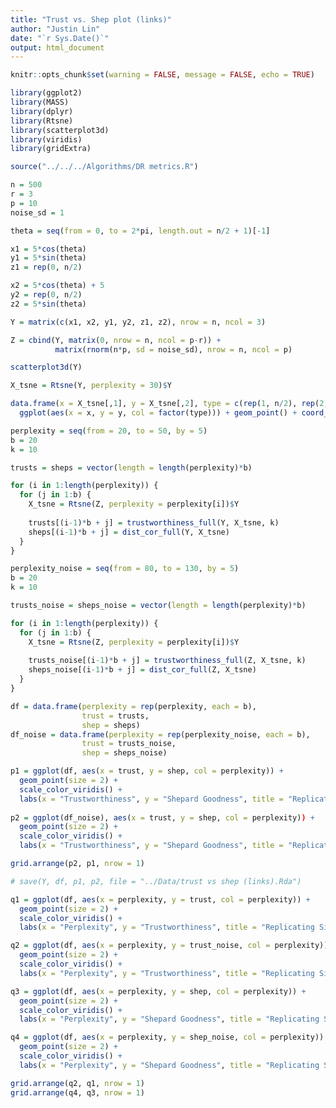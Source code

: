```yaml
---
title: "Trust vs. Shep plot (links)"
author: "Justin Lin"
date: "`r Sys.Date()`"
output: html_document
---
```


```r
knitr::opts_chunk$set(warning = FALSE, message = FALSE, echo = TRUE)

library(ggplot2)
library(MASS)
library(dplyr)
library(Rtsne)
library(scatterplot3d)
library(viridis)
library(gridExtra)

source("../../../Algorithms/DR metrics.R")
```

```r
n = 500
r = 3
p = 10
noise_sd = 1

theta = seq(from = 0, to = 2*pi, length.out = n/2 + 1)[-1]

x1 = 5*cos(theta)
y1 = 5*sin(theta)
z1 = rep(0, n/2)

x2 = 5*cos(theta) + 5
y2 = rep(0, n/2)
z2 = 5*sin(theta)

Y = matrix(c(x1, x2, y1, y2, z1, z2), nrow = n, ncol = 3)

Z = cbind(Y, matrix(0, nrow = n, ncol = p-r)) + 
          matrix(rnorm(n*p, sd = noise_sd), nrow = n, ncol = p)

scatterplot3d(Y)

X_tsne = Rtsne(Y, perplexity = 30)$Y

data.frame(x = X_tsne[,1], y = X_tsne[,2], type = c(rep(1, n/2), rep(2, n/2))) %>%
  ggplot(aes(x = x, y = y, col = factor(type))) + geom_point() + coord_equal()
```
```r
perplexity = seq(from = 20, to = 50, by = 5)
b = 20
k = 10

trusts = sheps = vector(length = length(perplexity)*b)

for (i in 1:length(perplexity)) {
  for (j in 1:b) {
    X_tsne = Rtsne(Z, perplexity = perplexity[i])$Y
    
    trusts[(i-1)*b + j] = trustworthiness_full(Y, X_tsne, k)
    sheps[(i-1)*b + j] = dist_cor_full(Y, X_tsne)
  }
}
```


```r
perplexity_noise = seq(from = 80, to = 130, by = 5)
b = 20
k = 10

trusts_noise = sheps_noise = vector(length = length(perplexity)*b)

for (i in 1:length(perplexity)) {
  for (j in 1:b) {
    X_tsne = Rtsne(Z, perplexity = perplexity[i])$Y
    
    trusts_noise[(i-1)*b + j] = trustworthiness_full(Z, X_tsne, k)
    sheps_noise[(i-1)*b + j] = dist_cor_full(Z, X_tsne)
  }
}
```

```r
df = data.frame(perplexity = rep(perplexity, each = b),
                trust = trusts,
                shep = sheps)
df_noise = data.frame(perplexity = rep(perplexity_noise, each = b),
                trust = trusts_noise,
                shep = sheps_noise)

p1 = ggplot(df, aes(x = trust, y = shep, col = perplexity)) + 
  geom_point(size = 2) + 
  scale_color_viridis() + 
  labs(x = "Trustworthiness", y = "Shepard Goodness", title = "Replicating Signal")
  
p2 = ggplot(df_noise), aes(x = trust, y = shep, col = perplexity)) + 
  geom_point(size = 2) + 
  scale_color_viridis() + 
  labs(x = "Trustworthiness", y = "Shepard Goodness", title = "Replicating Signal")

grid.arrange(p2, p1, nrow = 1)
```

```r
# save(Y, df, p1, p2, file = "../Data/trust vs shep (links).Rda")
```

```r
q1 = ggplot(df, aes(x = perplexity, y = trust, col = perplexity)) + 
  geom_point(size = 2) +
  scale_color_viridis() + 
  labs(x = "Perplexity", y = "Trustworthiness", title = "Replicating Signal")

q2 = ggplot(df, aes(x = perplexity, y = trust_noise, col = perplexity)) + 
  geom_point(size = 2) +
  scale_color_viridis() + 
  labs(x = "Perplexity", y = "Trustworthiness", title = "Replicating Signal + Noise")

q3 = ggplot(df, aes(x = perplexity, y = shep, col = perplexity)) + 
  geom_point(size = 2) +
  scale_color_viridis() + 
  labs(x = "Perplexity", y = "Shepard Goodness", title = "Replicating Signal")

q4 = ggplot(df, aes(x = perplexity, y = shep_noise, col = perplexity)) + 
  geom_point(size = 2) +
  scale_color_viridis() + 
  labs(x = "Perplexity", y = "Shepard Goodness", title = "Replicating Signal + Noise")

grid.arrange(q2, q1, nrow = 1)
grid.arrange(q4, q3, nrow = 1)
```

